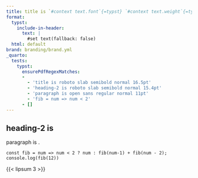 ```yaml
---
title: title is `#context text.font`{=typst} `#context text.weight`{=typst} `#context text.style`{=typst} `#context text.size`{=typst}
format:
  typst:
    include-in-header:
      text: |
        #set text(fallback: false)
  html: default
brand: branding/brand.yml
_quarto:
  tests:
    typst:
      ensurePdfRegexMatches:
      -
        - 'title is roboto slab semibold normal 16.5pt'
        - 'heading-2 is roboto slab semibold normal 15.4pt'
        - 'paragraph is open sans regular normal 11pt'
        - 'fib = num => num < 2'
      - []
---
```


## heading-2 is `#context text.font`{=typst} `#context text.weight`{=typst} `#context text.style`{=typst} `#context text.size`{=typst}

paragraph is `#context text.font`{=typst} `#context text.weight`{=typst} `#context text.style`{=typst} `#context text.size`{=typst}.

```{=typst}
#block(text(font: "Fira Code", weight: "black")[Some text with font set explicitly to #context text.font #context text.weight #context text.style #context text.size])

```

```
const fib = num => num < 2 ? num : fib(num-1) + fib(num - 2);
console.log(fib(12))
```

{{< lipsum 3 >}}

